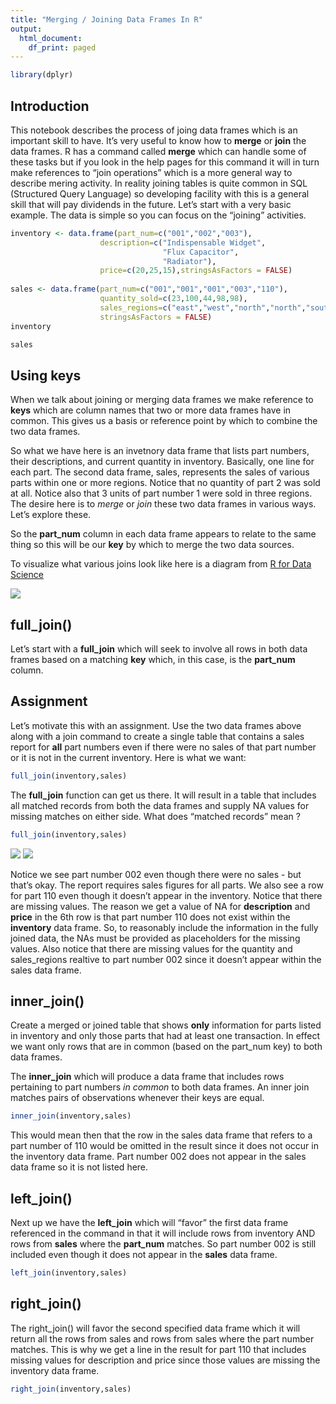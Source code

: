 ```yaml
---
title: "Merging / Joining Data Frames In R"
output:
  html_document:
    df_print: paged
---
```



```r
library(dplyr)
```

## Introduction 

This notebook describes the process of joing data frames which is an important skill to have. It's very useful to know how to **merge** or **join** the data frames. R has a command called **merge** which can handle some of these tasks but if you look in the help pages for this command it will in turn make references to "join operations" which is a more general way to describe mering activity. In reality joining tables is quite common in SQL (Structured Query Language) so developing facility with this is a general skill that will pay dividends in the future. Let's start with a very basic example. The data is simple so you can focus on the "joining" activities.


```r

inventory <- data.frame(part_num=c("001","002","003"),
                    description=c("Indispensable Widget",
                                  "Flux Capacitor",
                                  "Radiator"),
                    price=c(20,25,15),stringsAsFactors = FALSE)
                    
sales <- data.frame(part_num=c("001","001","001","003","110"),
                    quantity_sold=c(23,100,44,98,98),
                    sales_regions=c("east","west","north","north","south"),
                    stringsAsFactors = FALSE)
inventory

sales
```


## Using keys

When we talk about joining or merging data frames we make reference to **keys** which are column names that two or more data frames have in common. This gives us a basis or reference point by which to combine the two data frames.

So what we have here is an invetnory data frame that lists part numbers, their descriptions, and current quantity in inventory. Basically, one line for each part. The second data frame, sales, represents the sales of various parts within one or more regions. Notice that no quantity of part 2 was sold at all. Notice also that 3 units of part number 1 were sold in three regions. The desire here is to *merge* or *join* these two data frames in various ways. Let's explore these. 

So the **part_num** column in each data frame appears to relate to the same thing so this will be our **key** by which to merge the two data sources. 

To visualize what various joins look like here is a diagram from [R for Data Science](https://r4ds.had.co.nz/) 

![](./PICS/big_join.png)


## full_join()

Let's start with a **full_join** which will seek to involve all rows in both data frames based on a matching **key** which, in this case, is the **part_num** column. 

## Assignment

Let's motivate this with an assignment. Use the two data frames above along with a join command to create a single table that contains a sales report for **all** part numbers even if there were no sales of that part number or it is not in the current inventory. Here is what we want:

```r
full_join(inventory,sales)
```

The **full_join** function can get us there. It will result in a table that includes all matched records from both the data frames and supply NA values for missing matches on either side. What does "matched records" mean ? 

```r
full_join(inventory,sales)
```

![](./PICS/inventorymatch1.png)
![](./PICS/salesmatch1.png)


Notice we see part number 002 even though there were no sales - but that's okay. The report requires sales figures for all parts. We also see a row for part 110 even though it doesn't appear in the inventory. Notice that there are missing values. The reason we get a value of NA for **description** and **price** in the 6th row is that part number 110 does not exist within the **inventory** data frame. So, to reasonably include the information in the fully joined data, the NAs must be provided as placeholders for the missing values. Also notice that there are missing values for the quantity and sales_regions realtive to part number 002 since it doesn't appear within the sales data frame. 

## inner_join()

Create a merged or joined table that shows **only** information for parts listed in inventory and only those parts that had at least one transaction. In effect we want only rows that are in common (based on the part_num key) to both data frames. 

The  **inner_join** which will produce a data frame that includes rows pertaining to part numbers *in common* to both data frames. An inner join matches pairs of observations whenever their keys are equal. 

```r
inner_join(inventory,sales)
```

This would mean then that the row in the sales data frame that refers to a part number of 110 would be omitted in the result since it does not occur in the inventory data frame. Part number 002 does not appear in the sales data frame so it is not listed here. 

## left_join()

Next up we have the **left_join** which will "favor" the first data frame referenced in the command in that it will include rows from inventory AND rows from **sales** where the **part_num** matches. So part number 002 is still included even though it does not appear in the **sales** data frame. 

```r
left_join(inventory,sales)
```

## right_join()

The right_join() will favor the second specified data frame which it will return all the rows from sales and rows from sales where the part number matches. This is why we get a line in the result for part 110 that includes missing values for description and price since those values are missing the inventory data frame. 

```r
right_join(inventory,sales)
```


